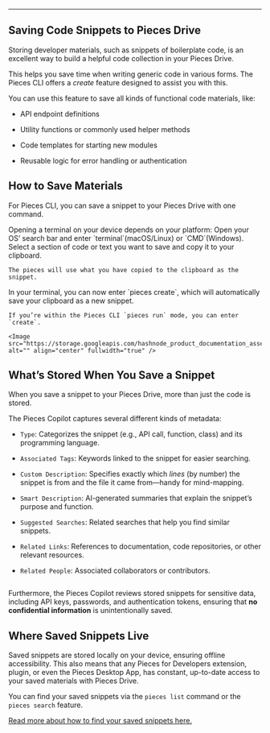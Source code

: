 ***

## Saving Code Snippets to Pieces Drive

Storing developer materials, such as snippets of boilerplate code, is an excellent way to build a helpful code collection in your Pieces Drive.

This helps you save time when writing generic code in various forms. The Pieces CLI offers a *create* feature designed to assist you with this.

You can use this feature to save all kinds of functional code materials, like:

* API endpoint definitions

* Utility functions or commonly used helper methods

* Code templates for starting new modules

* Reusable logic for error handling or authentication

## How to Save Materials

For Pieces CLI, you can save a snippet to your Pieces Drive with one command.

<Steps>
  <Step title="Open a Terminal">
    Opening a terminal on your device depends on your platform: Open your OS’ search bar and enter `terminal`(macOS/Linux) or `CMD`(Windows).
  </Step>

  <Step title="Find a Snippet">
    Select a section of code or text you want to save and copy it to your clipboard.

    The pieces will use what you have copied to the clipboard as the snippet.
  </Step>

  <Step title="Enter Pieces Create">
    In your terminal, you can now enter `pieces create`, which will automatically save your clipboard as a new snippet.

    If you’re within the Pieces CLI `pieces run` mode, you can enter `create`.

    <Image src="https://storage.googleapis.com/hashnode_product_documentation_assets/cli_assets/pieces_drive/saving_snippet/pieces_create.gif" alt="" align="center" fullwidth="true" />
  </Step>
</Steps>

## What’s Stored When You Save a Snippet

When you save a snippet to your Pieces Drive, more than just the code is stored.

The Pieces Copilot captures several different kinds of metadata:

* `Type`: Categorizes the snippet (e.g., API call, function, class) and its programming language.

* `Associated Tags`: Keywords linked to the snippet for easier searching.

* `Custom Description`: Specifies exactly which *lines* (by number) the snippet is from and the file it came from—handy for mind-mapping.

* `Smart Description`: AI-generated summaries that explain the snippet’s purpose and function.

* `Suggested Searches`: Related searches that help you find similar snippets.

* `Related Links`: References to documentation, code repositories, or other relevant resources.

* `Related People`: Associated collaborators or contributors.

<Image src="https://storage.googleapis.com/hashnode_product_documentation_assets/cli_assets/pieces_drive/saving_snippet/saved_snippet_displayed.png" alt="" align="center" fullwidth="true" />

Furthermore, the Pieces Copilot reviews stored snippets for sensitive data, including API keys, passwords, and authentication tokens, ensuring that **no confidential information** is unintentionally saved.

## Where Saved Snippets Live

Saved snippets are stored locally on your device, ensuring offline accessibility. This also means that any Pieces for Developers extension, plugin, or even the Pieces Desktop App, has constant, up-to-date access to your saved materials with Pieces Drive.

You can find your saved snippets via the `pieces list` command or the `pieces search` feature.

[Read more about how to find your saved snippets here.](https://docs.pieces.app/products/cli/drive/search-reuse#viewing-and-reusing-saved-snippets)
